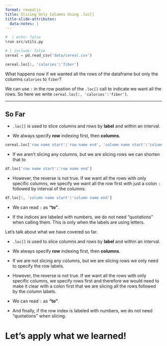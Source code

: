 ```yaml
---
format: revealjs
title: Slicing Only Columns Using .loc[]
title-slide-attributes:
  data-notes: |
---
```


```python
#  | echo: false
%run src/utils.py
```

```python
# | include: false
cereal = pd.read_csv('data/cereal.csv')
```

```python
cereal.loc[:, 'calories':'fiber']
```


:::{.notes} 
What happens now if we wanted all the rows of the dataframe but only the columns `calories` to `fiber`?

We can use `:` in the row postion of the `.loc[]` call to indicate we want all the rows. So here we write `cereal.loc[:, 'calories':'fiber']`.
:::

---

## So Far
    
- `.loc[]` is used to slice columns and rows by **label** and within an interval.

- We always specify **row** indexing first, then **columns**.
  
 ```python
cereal.loc['row name start':'row name end', 'column name start':'column name end']
```
  
- If we aren’t slicing any columns, but we are slicing rows  we can shorten that to
```python
df.loc['row name start':'row name end']
```

- However, the reverse is not true. If we want all the rows with only specific columns, we specify we want all the row first with just a colon `:` followed by interval of the columns:

```python
df.loc[:, 'column name start':'column name end']
```
- We can read `:` as **"to"**.

- If the indices are labeled with numbers, we do not need "quotations" when calling them. This is only when the labels are using letters.
  
:::{.notes}
Let's talk about what we have covered so far.

- `.loc[]` is used to slice columns and rows by **label** and within an interval.

- We always specify **row** indexing first, then **columns**.

- If we are not slicing any columns, but we are slicing rows we only need to specify the row labels.

- However, the reverse is not true. If we want all the rows with only specific columns, we specify rows first and therefore we would need to make it clear with a colon first that we are slicing all the rows followed by the column labels. 

- We can read `:` as **"to"**.

- And finally, if the row index is labeled with numbers, we do not need "quotations" when slicing. 
:::
    
    
# Let’s apply what we learned!
